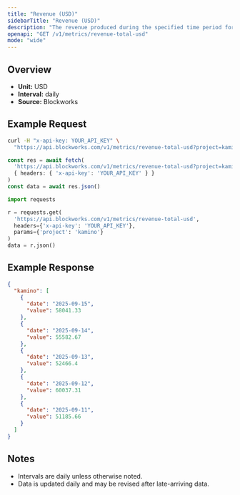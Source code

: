 ```yaml
---
title: "Revenue (USD)"
sidebarTitle: "Revenue (USD)"
description: "The revenue produced during the specified time period for given project."
openapi: "GET /v1/metrics/revenue-total-usd"
mode: "wide"
---
```


## Overview

- **Unit:** USD
- **Interval:** daily
- **Source:** Blockworks

## Example Request

<CodeGroup>

```bash cURL
curl -H "x-api-key: YOUR_API_KEY" \
  "https://api.blockworks.com/v1/metrics/revenue-total-usd?project=kamino"
```

```typescript TypeScript
const res = await fetch(
  'https://api.blockworks.com/v1/metrics/revenue-total-usd?project=kamino',
  { headers: { 'x-api-key': 'YOUR_API_KEY' } }
)
const data = await res.json()
```

```python Python
import requests

r = requests.get(
  'https://api.blockworks.com/v1/metrics/revenue-total-usd',
  headers={'x-api-key': 'YOUR_API_KEY'},
  params={'project': 'kamino'}
)
data = r.json()
```

</CodeGroup>

## Example Response

```json
{
  "kamino": [
    {
      "date": "2025-09-15",
      "value": 58041.33
    },
    {
      "date": "2025-09-14",
      "value": 55582.67
    },
    {
      "date": "2025-09-13",
      "value": 52466.4
    },
    {
      "date": "2025-09-12",
      "value": 60037.31
    },
    {
      "date": "2025-09-11",
      "value": 51185.66
    }
  ]
}
```

## Notes
- Intervals are daily unless otherwise noted.
- Data is updated daily and may be revised after late-arriving data.